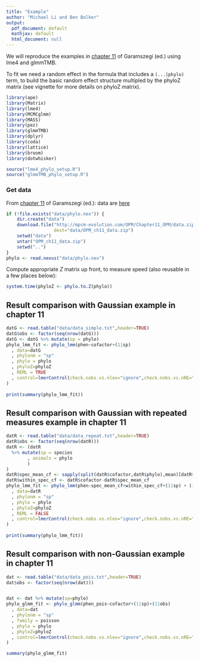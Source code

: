 ```yaml
---
title: "Example"
author: "Michael Li and Ben Bolker"
output:
  pdf_document: default
  mathjax: default
  html_document: null
---
```


We will reproduce the examples in [chapter 11](http://www.mpcm-evolution.com/practice/online-practical-material-chapter-11/chapter-11-1-simple-model-mcmcglmm) of Garamszegi (ed.) using lme4 and glmmTMB. 

To fit we need a random effect in the formula that includes a `(...|phylo)` term, to build the basic random effect structure multipled by the phyloZ matrix (see vignette for more details on phyloZ matrix).

```r
library(ape)
library(Matrix)
library(lme4)
library(MCMCglmm)
library(MASS) 
library(pez)
library(glmmTMB)
library(dplyr)
library(coda)
library(lattice)
library(broom)
library(dotwhisker)
```

```r
source("lme4_phylo_setup.R")
source("glmmTMB_phylo_setup.R")
```

### Get data

From [chapter 11](http://www.mpcm-evolution.com/practice/online-practical-material-chapter-11/chapter-11-1-simple-model-mcmcglmm) of Garamszegi (ed.): data are [here](http://mpcm-evolution.com/OPM/Chapter11_OPM/data.zip)

```r
if (!file.exists("data/phylo.nex")) {
    dir.create("data")
    download.file("http://mpcm-evolution.com/OPM/Chapter11_OPM/data.zip",
                  dest="data/OPM_ch11_data.zip")
    setwd("data")
    untar("OPM_ch11_data.zip")
    setwd("..")
}
phylo <- read.nexus("data/phylo.nex")
```

Compute appropriate $Z$ matrix up front, to measure speed (also
reusable in a few places below):

```r
system.time(phyloZ <- phylo.to.Z(phylo))
```


## Result comparison with Gaussian example in chapter 11

```r
datG <- read.table("data/data_simple.txt",header=TRUE)
datG$obs <- factor(seq(nrow(datG)))
datG <- datG %>% mutate(sp = phylo)
phylo_lmm_fit <- phylo_lmm(phen~cofactor+(1|sp)
  , data=datG
  , phylonm = "sp"
  , phylo = phylo
  , phyloZ=phyloZ
  , REML = TRUE
  , control=lmerControl(check.nobs.vs.nlev="ignore",check.nobs.vs.nRE="ignore")
)
                          
print(summary(phylo_lmm_fit))

```


## Result comparison with Gaussian with repeated measures example in chapter 11

```r
datR <- read.table("data/data_repeat.txt",header=TRUE)
datR$obs <- factor(seq(nrow(datR)))
datR <- (datR 
  %>% mutate(sp = species
        , animals = phylo
        )
)
datR$spec_mean_cf <- sapply(split(datR$cofactor,datR$phylo),mean)[datR$phylo]
datR$within_spec_cf <- datR$cofactor-datR$spec_mean_cf
phylo_lmm_fit <- phylo_lmm(phen~spec_mean_cf+within_spec_cf+(1|sp) + (1|animals)
  , data=datR
  , phylonm = "sp"
  , phylo = phylo
  , phyloZ=phyloZ
  , REML = FALSE
  , control=lmerControl(check.nobs.vs.nlev="ignore",check.nobs.vs.nRE="ignore")
)
             
print(summary(phylo_lmm_fit))

```


## Result comparison with non-Gaussian example in chapter 11

```r
dat <- read.table("data/data_pois.txt",header=TRUE)
dat$obs <- factor(seq(nrow(dat)))


dat <- dat %>% mutate(sp=phylo) 
phylo_glmm_fit <- phylo_glmm(phen_pois~cofactor+(1|sp)+(1|obs)
  , data=dat
  , phylonm = "sp"
  , family = poisson
  , phylo = phylo
  , phyloZ=phyloZ
  , control=lmerControl(check.nobs.vs.nlev="ignore",check.nobs.vs.nRE="ignore")
)

summary(phylo_glmm_fit)

```

